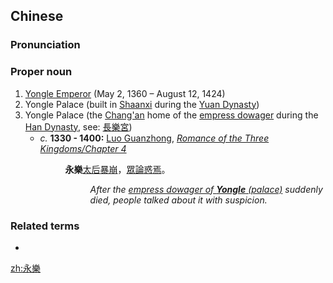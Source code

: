 {{also|永乐}}
==Chinese==
{{zh-forms|s=永乐}}

===Pronunciation===
{{zh-pron
|m=Yǒnglè
|c=wing5 lok6
|mn=Éng-lo̍k
|cat=pn
}}

===Proper noun===
{{zh-proper noun}}

# [[w:Yongle Emperor|Yongle Emperor]] (May 2, 1360 – August 12, 1424)
# Yongle Palace (built in [[w:Shaanxi|Shaanxi]] during the [[w:Yuan Dynasty|Yuan Dynasty]])
# Yongle Palace (the [[w:Chang'an|Chang'an]] home of the [[w:empress dowager|empress dowager]] during the [[w:Han Dynasty|Han Dynasty]], see: [[長樂宮]])
#* ''c.'' '''1330 - 1400:''' [[w:Luo Guanzhong|Luo Guanzhong]], ''[[s:Romance of the Three Kingdoms/Chapter 4#3|Romance of the Three Kingdoms/Chapter 4]]''
#*: '''永樂'''[[太后]][[暴崩]]，[[眾論]][[惑]][[焉]]。
#*:: ''After the [[w:Empress Dowager Dong|empress dowager of '''Yongle''' (palace)]] suddenly died, people talked about it with suspicion.''

===Related terms===
* {{zh-l|長樂宮}}

[[zh:永樂]]